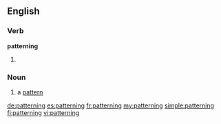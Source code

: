 ==English==

===Verb===
'''patterning'''

# {{present participle of|pattern}}

===Noun===
{{en-noun}}

# a [[pattern]]

[[de:patterning]]
[[es:patterning]]
[[fr:patterning]]
[[my:patterning]]
[[simple:patterning]]
[[fi:patterning]]
[[vi:patterning]]